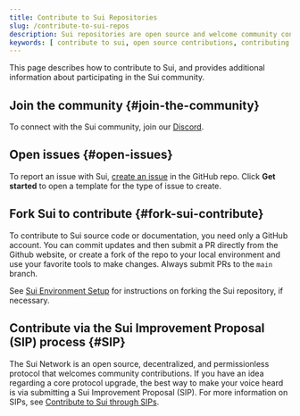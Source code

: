```yaml
---
title: Contribute to Sui Repositories
slug: /contribute-to-sui-repos
description: Sui repositories are open source and welcome community contributions. 
keywords: [ contribute to sui, open source contributions, contributing to sui, contribution guidelines, how to contribute, open an issue, contribute via SIP, sui improvement proposal  ]
---
```


This page describes how to contribute to Sui, and provides additional information about participating in the Sui community.

## Join the community {#join-the-community}

To connect with the Sui community, join our [Discord](https://discord.gg/sui).

## Open issues {#open-issues}

To report an issue with Sui, [create an issue](https://github.com/MystenLabs/sui/issues/new/choose) in the GitHub repo. Click **Get started** to open a template for the type of issue to create.

## Fork Sui to contribute {#fork-sui-contribute}

To contribute to Sui source code or documentation, you need only a GitHub account. You can commit updates and then submit a PR directly from the Github website, or create a fork of the repo to your local environment and use your favorite tools to make changes. Always submit PRs to the `main` branch.

See [Sui Environment Setup](./sui-environment.mdx) for instructions on forking the Sui repository, if necessary.

## Contribute via the Sui Improvement Proposal (SIP) process {#SIP}

The Sui Network is an open source, decentralized, and permissionless protocol that welcomes community contributions. If you have an idea regarding a core protocol upgrade, the best way to make your voice heard is via submitting a Sui Improvement Proposal (SIP). For more information on SIPs, see [Contribute to Sui through SIPs](https://blog.sui.io/sui-improvement-proposals-sips/).

